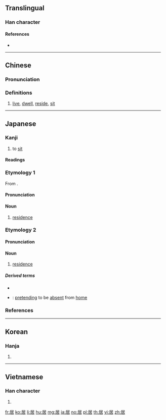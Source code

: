 {{character info/new}}

==Translingual==

===Han character===
{{Han char|rn=44|rad=尸|as=05|sn=8|four=77264|canj=SJR|ids=⿸尸古}}

====References====
* {{Han ref|kx=0300.300|dkj=07663|dj=0597.080|hdz=20968.040|uh=5C45|ud=23621|bh=A97E|bd=43390}}

----

==Chinese==
{{zh-forms}}

===Pronunciation===
{{zh-pron
|m=jū
|c=geoi1
|mc=y
|oc=y
|ma=Zh-ju.ogg
|cat=v
}}

===Definitions===
{{zh-hanzi}}

# [[live]], [[dwell]], [[reside]], [[sit]]

----

==Japanese==

===Kanji===
{{ja-kanji|grade=5|rs=尸05}}

# to [[sit]]

====Readings====
{{ja-readings|goon=[[こ]] (ko)|kanon=[[きょ]] (kyo)|kun=[[いる]] ([[居る]], iru), [[おる]] ([[居る]], oru), [[おく]] (oku)}}

===Etymology 1===
{{ja-kanjitab|きょ|yomi=o}}
From {{etyl|ltc|ja|sort=きょ}} {{m|zh|居|tr=kjo}}.

====Pronunciation====
{{ja-pron|yomi=kanon|きょ|acc=1|acc_ref=DJR,NHK}}

====Noun====
{{ja-noun|きょ}}

# [[residence]]

===Etymology 2===
{{ja-kanjitab|い|yomi=k}}

====Pronunciation====
{{ja-pron|yomi=k|い}}

====Noun====
{{ja-noun|い|hhira=ゐ}}

# [[residence]]

=====Derived terms=====
{{der-top}}
* {{ja-r|居眠り|いねむり}}
* {{ja-r|居留守|いるす}}: [[pretending]] to be [[absent]] from [[home]]
{{der-bottom}}

===References===
<references/>

----

==Korean==

===Hanja===
{{ko-hanja|hangeul=[[거]], [[기]]|rv=geo, gi|mr=kŏ, ki}}

# {{defn|lang=ko|sort=尸05}}

----

==Vietnamese==

===Han character===
{{vi-hantu|[[cư]]|rs=尸05}}

# {{defn|lang=vi|sort=尸05}}

[[fr:居]]
[[ko:居]]
[[li:居]]
[[hu:居]]
[[mg:居]]
[[ja:居]]
[[no:居]]
[[pl:居]]
[[th:居]]
[[vi:居]]
[[zh:居]]